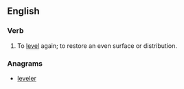 ==English==

===Verb===
{{en-verb}}
# To [[level]] again; to restore an even surface or distribution.

===Anagrams===
* [[leveler#English|leveler]]